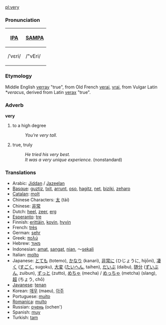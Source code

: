 [[pl:very]]
===Pronunciation===
{| border=1 cellpadding=5
! [[w:IPA|IPA]] !! [[w:SAMPA|SAMPA]]
|-
| /ˈvɛri/ || /"vEri/
|}

===Etymology===
Middle English [[verray]] "true", from Old French [[verai]], [[vrai]], from Vulgar Latin ''*veracus'', derived from Latin [[verax]] "true".

===Adverb===
'''very'''

# to a high degree
#:''You're very tall.''
# true, truly
#:''He tried his very best.''
#:''It was a very unique experience.'' (nonstandard)

===Translations===
<!-- these translations were put in before the defs were, can we get them numbered? -->
*Arabic: [[Jiddan]] / [[Jazeelan]]
*[[Basque]]: [[guztiz]], [[txit]], [[arrunt]], [[oso]], [[hagitz]], [[net]], [[biziki]], [[zeharo]]
*[[Catalan]]: [[molt]]
*Chinese Characters: [[太]] (tài)
*Chinese: [[非常]]
*Dutch: [[heel]], [[zeer]], [[erg]]
*[[Esperanto]]: [[tre]]
*Finnish: [[erittäin]], [[kovin]], [[hyvin]]
*French: [[très]]
*German: [[sehr]]
*Greek: [[πολύ]]
*Hebrew: [[מאוד]]
*Indonesian: [[amat]], [[sangat]], [[nian]], ～[[sekali]]
*Italian: [[molto]]
*Japanese: [[とても]] (totemo), [[かなり]] (kanari), [[非常に]] (ひじょうに, hijōni), [[凄く]] ([[すごく]], sugoku), [[大変]] ([[たいへん]], taihen), [[だいぶ]] (daibu), [[随分]] ([[ずいぶん]], zuibun), [[ずっと]] (zutto), [[めちゃ]] (mecha) / [[めっちゃ]] (metcha) (slang), [[超]] (ちょう, chō)
*[[Javanese]]: [[tenan]]
*Korean: [[매우]] (maeu), [[아주]]
*Portuguese: [[muito]]
*[[Romanica]]: [[multo]]
*Russian: [[очень]] (ochen')
*Spanish: [[muy]]
*Turkish: [[tam]]
